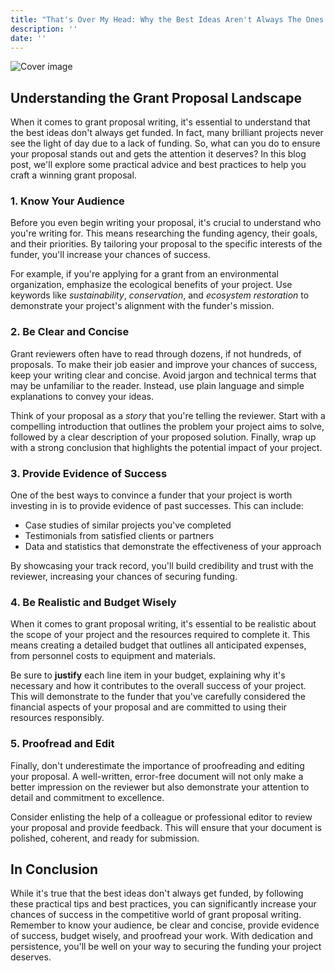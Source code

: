 ```yaml
---
title: "That's Over My Head: Why the Best Ideas Aren't Always The Ones That Get Funded"
description: ''
date: ''
---
```

![Cover image](//904133d31006c5cfee432029d4ab4b31.cdn.bubble.io/f1683611854969x766441403594240000/ashim-d-silva-WeYamle9fDM-unsplash.jpg)

## Understanding the Grant Proposal Landscape

 When it comes to grant proposal writing, it's essential to understand that the best ideas don't always get funded. In fact, many brilliant projects never see the light of day due to a lack of funding. So, what can you do to ensure your proposal stands out and gets the attention it deserves? In this blog post, we'll explore some practical advice and best practices to help you craft a winning grant proposal.

### 1. Know Your Audience

 Before you even begin writing your proposal, it's crucial to understand who you're writing for. This means researching the funding agency, their goals, and their priorities. By tailoring your proposal to the specific interests of the funder, you'll increase your chances of success.
 
 For example, if you're applying for a grant from an environmental organization, emphasize the ecological benefits of your project. Use keywords like *sustainability*, *conservation*, and *ecosystem restoration* to demonstrate your project's alignment with the funder's mission.

### 2. Be Clear and Concise

 Grant reviewers often have to read through dozens, if not hundreds, of proposals. To make their job easier and improve your chances of success, keep your writing clear and concise. Avoid jargon and technical terms that may be unfamiliar to the reader. Instead, use plain language and simple explanations to convey your ideas.
 
 Think of your proposal as a *story* that you're telling the reviewer. Start with a compelling introduction that outlines the problem your project aims to solve, followed by a clear description of your proposed solution. Finally, wrap up with a strong conclusion that highlights the potential impact of your project.

### 3. Provide Evidence of Success

 One of the best ways to convince a funder that your project is worth investing in is to provide evidence of past successes. This can include:

- Case studies of similar projects you've completed
 - Testimonials from satisfied clients or partners
 - Data and statistics that demonstrate the effectiveness of your approach
 
By showcasing your track record, you'll build credibility and trust with the reviewer, increasing your chances of securing funding.

### 4. Be Realistic and Budget Wisely

 When it comes to grant proposal writing, it's essential to be realistic about the scope of your project and the resources required to complete it. This means creating a detailed budget that outlines all anticipated expenses, from personnel costs to equipment and materials.
 
 Be sure to **justify** each line item in your budget, explaining why it's necessary and how it contributes to the overall success of your project. This will demonstrate to the funder that you've carefully considered the financial aspects of your proposal and are committed to using their resources responsibly.

### 5. Proofread and Edit

 Finally, don't underestimate the importance of proofreading and editing your proposal. A well-written, error-free document will not only make a better impression on the reviewer but also demonstrate your attention to detail and commitment to excellence.
 
 Consider enlisting the help of a colleague or professional editor to review your proposal and provide feedback. This will ensure that your document is polished, coherent, and ready for submission.

## In Conclusion

 While it's true that the best ideas don't always get funded, by following these practical tips and best practices, you can significantly increase your chances of success in the competitive world of grant proposal writing. Remember to know your audience, be clear and concise, provide evidence of success, budget wisely, and proofread your work. With dedication and persistence, you'll be well on your way to securing the funding your project deserves.
